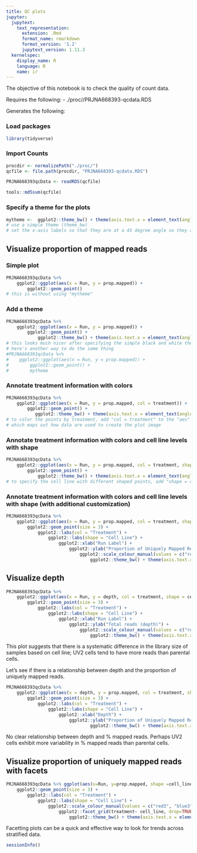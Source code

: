 ```yaml
---
title: QC plots
jupyter:
  jupytext:
    text_representation:
      extension: .Rmd
      format_name: rmarkdown
      format_version: '1.2'
      jupytext_version: 1.11.3
  kernelspec:
    display_name: R
    language: R
    name: ir
---
```


The objective of this notebook is to check the quality of count data.

Requires the following:
- ./proc//PRJNA668393-qcdata.RDS

Generates the following:



### Load packages

```r
library(tidyverse)
```

### Import Counts

```r
procdir <- normalizePath("./proc/")
qcfile <- file.path(procdir, "PRJNA668393-qcdata.RDS")

PRJNA668393qcData <- readRDS(qcfile)

tools::md5sum(qcfile)
```

### Specify a theme for the plots

```r
mytheme <-  ggplot2::theme_bw() + theme(axis.text.x = element_text(angle = 45, hjust = 1))
# use a simple theme (theme_bw)
# set the x-axis labels so that they are at a 45 degree angle so they are easier to read
```

## Visualize proportion of mapped reads


### Simple plot

```r
PRJNA668393qcData %>%
    ggplot2::ggplot(aes(x = Run, y = prop.mapped)) + 
        ggplot2::geom_point()
# this is without using "mytheme"
```

### Add a theme

```r
PRJNA668393qcData %>%
    ggplot2::ggplot(aes(x = Run, y = prop.mapped)) + 
        ggplot2::geom_point() +
            ggplot2::theme_bw() + theme(axis.text.x = element_text(angle = 45, hjust = 1))
# this looks much nicer after specifying the simple black and white theme and x-axis text position
# here's another way to do the same thing
#PRJNA668393qcData %>%
#    ggplot2::ggplot(aes(x = Run, y = prop.mapped)) + 
#        ggplot2::geom_point() +
#        mytheme

```

### Annotate treatment information with colors

```r
PRJNA668393qcData %>%
    ggplot2::ggplot(aes(x = Run, y = prop.mapped, col = treatment)) + 
        ggplot2::geom_point() + 
           ggplot2::theme_bw() + theme(axis.text.x = element_text(angle = 45, hjust = 1))
# to color the points by treatment, add "col = treatment" to the "aes" function
# which maps out how data are used to create the plot image
```

### Annotate treatment information with colors and cell line levels with shape

```r
PRJNA668393qcData %>%
    ggplot2::ggplot(aes(x = Run, y = prop.mapped, col = treatment, shape = cell_line)) + 
        ggplot2::geom_point() + 
            ggplot2::theme_bw() + theme(axis.text.x = element_text(angle = 45, hjust = 1))
# to specify the cell line with different shaped points, add "shape = cell_line"
```

### Annotate treatment information with colors and cell line levels with shape (with additional customization)

```r
PRJNA668393qcData %>%
    ggplot2::ggplot(aes(x = Run, y = prop.mapped, col = treatment, shape = cell_line)) +
        ggplot2::geom_point(size = 3) +
            ggplot2::labs(col = "Treatment") +
                ggplot2::labs(shape = "Cell Line") +
                    ggplot2::xlab("Run Label") + 
                        ggplot2::ylab("Proportion of Uniquely Mapped Reads") +
                            ggplot2::scale_colour_manual(values = c("red3", "blue3", "green3")) +
                                ggplot2::theme_bw() + theme(axis.text.x = element_text(angle = 45, hjust = 1))
```

## Visualize depth

```r
PRJNA668393qcData %>%
    ggplot2::ggplot(aes(x = Run, y = depth, col = treatment, shape = cell_line)) +
        ggplot2::geom_point(size = 3) +
            ggplot2::labs(col = "Treatment") +
                ggplot2::labs(shape = "Cell Line") +
                    ggplot2::xlab("Run Label") + 
                        ggplot2::ylab("Total reads (depth)") +
                            ggplot2::scale_colour_manual(values = c("red3", "blue3", "green3")) +
                                ggplot2::theme_bw() + theme(axis.text.x = element_text(angle = 45, hjust = 1))
```

This plot suggests that there is a systematic difference in the library size of samples based on cell line; UV2 cells tend to have more reads than parental cells.

Let's see if there is a relationship between depth and the proportion of uniquely mapped reads.

```r
PRJNA668393qcData %>%
    ggplot2::ggplot(aes(x = depth, y = prop.mapped, col = treatment, shape = cell_line)) +
        ggplot2::geom_point(size = 3) +
            ggplot2::labs(col = "Treatment") +
                ggplot2::labs(shape = "Cell Line") +
                    ggplot2::xlab("Depth") + 
                        ggplot2::ylab("Proportion of Uniquely Mapped Reads") +
                                ggplot2::theme_bw() + theme(axis.text.x = element_text(angle = 45, hjust = 1))
```

No clear relationship between depth and % mapped reads. Perhaps UV2 cells exhibit more variability in % mapped reads than parental cells.


## Visualize proportion of uniquely mapped reads with facets

```r
PRJNA668393qcData %>% ggplot(aes(x=Run, y=prop.mapped, shape =cell_line, color=treatment))+
    ggplot2::geom_point(size = 3) +
        ggplot2::labs(col = "Treatment") +
            ggplot2::labs(shape = "Cell Line") +
                ggplot2::scale_colour_manual(values = c("red3", "blue3", "green3")) +
                    ggplot2::facet_grid(treatment~ cell_line, drop=TRUE, scales="free_x", space="free") +
                        ggplot2::theme_bw() + theme(axis.text.x = element_text(angle = 45, hjust = 1))
```

Facetting plots can be a quick and effective way to look for trends across stratified data.

```r
sessionInfo()
```
